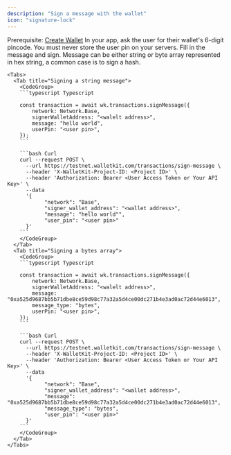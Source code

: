 ```yaml
---
description: "Sign a message with the wallet"
icon: "signature-lock"
---
```


<Note> Prerequisite: [Create Wallet](/wallets-api/create-wallet/create-scw)</Note>
<Steps>
    <Step title="Obtain user pincode">
    In your app, ask the user for their wallet's 6-digit pincode.
    <Warning>
    You must never store the user pin on your servers.
    </Warning>
    </Step>
    <Step title="Sign Message">
    Fill in the message and sign. Message can be either string or byte array represented in hex string, a common case is to sign a hash.

    <Tabs>
      <Tab title="Signing a string message">
        <CodeGroup>
        ```typescript Typescript

        const transaction = await wk.transactions.signMessage({
            network: Network.Base,
            signerWalletAddress: "<walelt address>",
            message: "hello world",
            userPin: "<user pin>",
        });
        ```

        ```bash Curl
        curl --request POST \
          --url https://testnet.walletkit.com/transactions/sign-message \
          --header 'X-WalletKit-Project-ID: <Project ID>' \
          --header 'Authorization: Bearer <User Access Token or Your API Key>' \
          --data 
          '{
                "network": "Base",
                "signer_wallet_address": "<wallet address>",
                "message": "hello world"",
                "user_pin": "<user pin>"
          }'
        ```
        </CodeGroup>
      </Tab>
      <Tab title="Signing a bytes array">
        <CodeGroup>
        ```typescript Typescript

        const transaction = await wk.transactions.signMessage({
            network: Network.Base,
            signerWalletAddress: "<walelt address>",
            message: "0xa525d9687bb5b71dbe8ce59d98c77a32a5d4ce00dc271b4e3ad0ac72d44e6013",
            message_type: "bytes",
            userPin: "<user pin>",
        });
        ```

        ```bash Curl
        curl --request POST \
          --url https://testnet.walletkit.com/transactions/sign-message \
          --header 'X-WalletKit-Project-ID: <Project ID>' \
          --header 'Authorization: Bearer <User Access Token or Your API Key>' \
          --data 
          '{
                "network": "Base",
                "signer_wallet_address": "<wallet address>",
                "message": "0xa525d9687bb5b71dbe8ce59d98c77a32a5d4ce00dc271b4e3ad0ac72d44e6013",
                "message_type": "bytes",
                "user_pin": "<user pin>"
          }'
        ```
        </CodeGroup>
      </Tab>
    </Tabs>
  </Step>
</Steps>